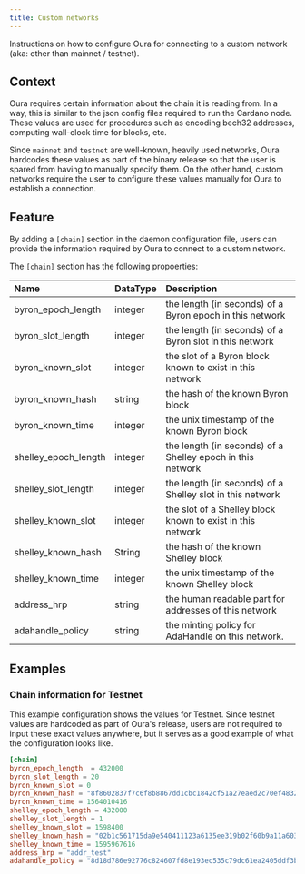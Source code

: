 ```yaml
---
title: Custom networks
---
```


Instructions on how to configure Oura for connecting to a custom network (aka: other than mainnet / testnet).

## Context

Oura requires certain information about the chain it is reading from. In a way, this is similar to the json config files required to run the Cardano node. These values are used for procedures such as encoding bech32 addresses, computing wall-clock time for blocks, etc. 

Since `mainnet` and `testnet` are well-known, heavily used networks, Oura hardcodes these values as part of the binary release so that the user is spared from having to manually specify them. On the other hand, custom networks require the user to configure these values manually for Oura to establish a connection.

## Feature

By adding a `[chain]` section in the daemon configuration file, users can provide the information required by Oura to connect to a custom network.

The `[chain]` section has the following propoerties:

| Name                 | DataType | Description                                                |
| :------------------- | :------- | :--------------------------------------------------------- |
| byron_epoch_length   | integer  | the length (in seconds) of a Byron epoch in this network   |
| byron_slot_length    | integer  | the length (in seconds) of a Byron slot in this network    |
| byron_known_slot     | integer  | the slot of a Byron block known to exist in this network   |
| byron_known_hash     | string   | the hash of the known Byron block                          |
| byron_known_time     | integer  | the unix timestamp of the known Byron block                |
| shelley_epoch_length | integer  | the length (in seconds) of a Shelley epoch in this network |
| shelley_slot_length  | integer  | the length (in seconds) of a Shelley slot in this network  |
| shelley_known_slot   | integer  | the slot of a Shelley block known to exist in this network |
| shelley_known_hash   | String   | the hash of the known Shelley block                        |
| shelley_known_time   | integer  | the unix timestamp of the known Shelley block              |
| address_hrp          | string   | the human readable part for addresses of this network      |
| adahandle_policy     | string   | the minting policy for AdaHandle on this network.          |


## Examples

### Chain information for Testnet

This example configuration shows the values for Testnet. Since testnet values are hardcoded as part of Oura's release, users are not required to input these exact values anywhere, but it serves as a good example of what the configuration looks like.

```toml 
[chain]
byron_epoch_length  = 432000
byron_slot_length = 20
byron_known_slot = 0
byron_known_hash = "8f8602837f7c6f8b8867dd1cbc1842cf51a27eaed2c70ef48325d00f8efb320f"
byron_known_time = 1564010416
shelley_epoch_length = 432000
shelley_slot_length = 1
shelley_known_slot = 1598400
shelley_known_hash = "02b1c561715da9e540411123a6135ee319b02f60b9a11a603d3305556c04329f"
shelley_known_time = 1595967616
address_hrp = "addr_test"
adahandle_policy = "8d18d786e92776c824607fd8e193ec535c79dc61ea2405ddf3b09fe3"
```
